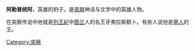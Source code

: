 {{unreferenced|time=2013-05-07T05:43:49+00:00}}
{{Expand|time=2018-05-25T08:31:16+00:00}}
'''阿勒普统阿'''，英雄的豹子。是[[突厥|突厥]]神话与文学中的英雄人物。

在突厥传说中他就是[[列王紀_(伊朗)|列王紀]]中[[图兰|图兰]]人的名王牙弗拉斯额卜。有些人说他是[[塞人|塞人]]的王。

[[Category:突厥|Category:突厥]]